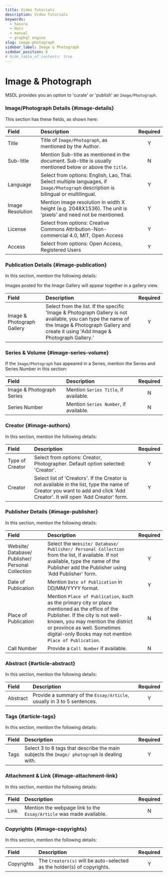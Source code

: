 ```yaml
---
title: Video Tutorials
description: Video Tutorials
keywords:
  - hasura
  - docs
  - manual
  - graphql engine
slug: image-photograph
sidebar_label: Image & Photograph
sidebar_position: 6
# hide_table_of_contents: true
---
```


# Image & Photograph


MSDL provides you an option to 'curate' or 'publish' an `Image/Photograph`.

### Image/Photograph Details {#image-details}

This section has these fields, as shown here:

<Thumbnail src="/img/image/image-details.png" alt="Disseration details" />

| Field            | Description                                                                                                                         | Required |
| :--------------- | :---------------------------------------------------------------------------------------------------------------------------------- | :------: |
| Title            | Title of `Image/Photograph`, as mentioned by the Author.                                                                            |    Y     |
| Sub-title        | Mention Sub-title as mentioned in the document. Sub-title is usually mentioned below or above the `title`.                          |    N     |
| Language         | Select from options: English, Lao, Thai. Select multiple languages, if `Image/Photograph` description is bilingual or multilingual. |    Y     |
| Image Resolution | Mention image resolution in width X height (e.g. 2048X1536). The unit is 'pixels' and need not be mentioned.                        |    Y     |
| License          | Select from options: Creative Commons Attribution-Non-commercial 4.0, MIT, Open Access                                              |    Y     |
| Access           | Select from options: Open Access, Registered Users                                                                                  |    Y     |

### Publication Details {#image-publication}

In this section, mention the following details:

<Thumbnail src="/img/image/image-publication.png" alt="Image publication" />

Images posted for the Image Gallery will appear together in a gallery view.

| Field                      | Description                                                                                                                                                                                       | Required |
| :------------------------- | :------------------------------------------------------------------------------------------------------------------------------------------------------------------------------------------------ | :------: |
| Image & Photograph Gallery | Select from the list. If the specific 'Image & Photograph Gallery is not available, you can type the name of the Image & Photograph Gallery and create it using 'Add Image & Photograph Gallery.' |    Y     |

### Series & Volume {#image-series-volume}

If the `Image/Photograph` has appeared in a Series, mention the Series and Series Number in this section:

<Thumbnail src="/img/image/image-series-volume.png" alt="Image series and volume" />

| Field                     | Description                            | Required |
| :------------------------ | :------------------------------------- | :------: |
| Image & Photograph Series | Mention `Series Title`, if available.  |    N     |
| Series Number             | Mention `Series Number`, if available. |    N     |

### Creator {#image-authors}

In this section, mention the following details:

<Thumbnail src="/img/image/image-authors.png" alt="Image/ Photograph Authors" />

| Field           | Description                                                                                                                                                                | Required |
| :-------------- | :------------------------------------------------------------------------------------------------------------------------------------------------------------------------- | :------: |
| Type of Creator | Select from options: Creator, Photographer. Default option selected: 'Creator'.                                                                                            |    Y     |
| Creator         | Select list of 'Creators'. If the Creator is not available in the list, type the name of Creator you want to add and click 'Add Creator'. It will open 'Add Creator' form. |    Y     |

### Publisher Details {#image-publisher}

In this section, mention the following details:

<Thumbnail src="/img/image/image-publisher.png" alt="Image photograph publisher MSDL" />

| Field                                             | Description                                                                                                                                                                                                                                                       | Required |
| :------------------------------------------------ | :---------------------------------------------------------------------------------------------------------------------------------------------------------------------------------------------------------------------------------------------------------------- | :------: |
| Website/ Database/ Publisher/ Personal Collection | Select the `Website/ Database/ Publisher/ Personal Collection` from the list, if available. If not available, type the name of the Publisher add the Publisher using 'Add Publisher' form.                                                                        |    Y     |
| Date of Publication                               | Mention `Date of Publication` in DD/MM/YYYY format.                                                                                                                                                                                                               |    Y     |
| Place of Publication                              | Mention `Place of Publication`, such as the primary city or place mentioned as the office of the Publisher. If the city is not well-known, you may mention the district or province as well. Sometimes digital-only Books may not mention `Place of Publication`. |    N     |
| Call Number                                       | Provide a `Call Number` if available.                                                                                                                                                                                                                             |    N     |

### Abstract {#article-abstract}

In this section, mention the following details:

<Thumbnail src="/img/article/article-abstract.png" alt="Essay Article abstract" />

| Field    | Description                                                            | Required |
| :------- | :--------------------------------------------------------------------- | :------: |
| Abstract | Provide a summary of the `Essay/Article`, usually in 3 to 5 sentences. |    Y     |

### Tags {#article-tags}

In this section, mention the following details:

<Thumbnail src="/img/article/article-tags.png" alt="Essay article tags" />

| Field | Description                                                                                 | Required |
| :---- | :------------------------------------------------------------------------------------------ | :------: |
| Tags  | Select 3 to 8 tags that describe the main subjects the `Image/ photograph` is dealing with. |    Y     |

### Attachment & Link {#image-attachment-link}

In this section, mention the following details:

<Thumbnail src="/img/image/image-attachment-link.png" alt="Image/ photograph link MSDL" />

| Field | Description                                                         | Required |
| :---- | :------------------------------------------------------------------ | :------: |
| Link  | Mention the webpage link to the `Essay/Article` was made available. |    N     |

### Copyrights {#image-copyrights}

In this section, mention the following details:

<Thumbnail src="/img/image/image-copyrights.png" alt="Image link" />

| Field      | Description                                                             | Required |
| :--------- | :---------------------------------------------------------------------- | :------: |
| Copyrights | The `Creators(s)` will be auto-selected as the holder(s) of copyrights. |    Y     |
